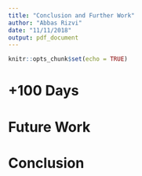 ```yaml
---
title: "Conclusion and Further Work"
author: "Abbas Rizvi"
date: "11/11/2018"
output: pdf_document  
---
```


```r
knitr::opts_chunk$set(echo = TRUE)
```

# +100 Days

# Future Work

# Conclusion